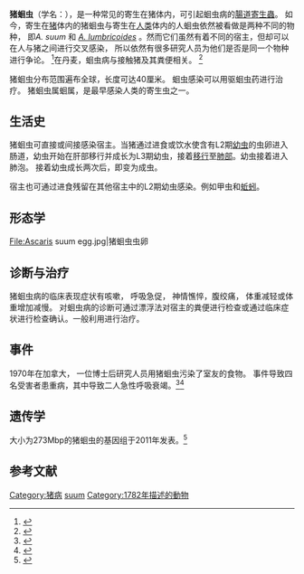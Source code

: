 {{Speciesbox
| image = Ascaris-suum.jpg
| image_width = 250px
| taxon = Ascaris suum
| authority = ([[Johann_August_Ephraim_Goeze|Goeze]], 1782)
}}

'''猪蛔虫'''（学名：{{lang|la|''Ascaris suum''}}），是一种常见的寄生在猪体内，可引起蛔虫病的[[腸道寄生蟲|腸道寄生蟲]]。 如今，寄生在[[猪|猪]]体内的猪蛔虫与寄生在[[人类|人类]]体内的人蛔虫依然被看做是两种不同的物种， 即''A. suum'' 和 ''[[蛔虫|A. lumbricoides]] ''。然而它们虽然有着不同的宿主，但却可以在人与猪之间进行交叉感染， 所以依然有很多研究人员为他们是否是同一个物种进行争论。 <ref>{{Cite web |url=http://www.parasitesandvectors.com/content/5/1/42 |title=存档副本 |access-date=2015-09-14 |archive-date=2015-11-08 |archive-url=https://web.archive.org/web/20151108011704/http://www.parasitesandvectors.com/content/5/1/42 |dead-url=no }}</ref>在丹麦，蛔虫病与接触猪及其粪便相关。 <ref>{{Cite web |url=http://jcm.asm.org/content/43/3/1142.full |title=存档副本 |access-date=2015-09-14 |archive-date=2018-07-16 |archive-url=https://web.archive.org/web/20180716073315/http://jcm.asm.org/content/43/3/1142.full |dead-url=no }}</ref>

猪蛔虫分布范围遍布全球，长度可达40厘米。 蛔虫感染可以用驱蛔虫药进行治疗。 猪蛔虫属蛔属，是最早感染人类的寄生虫之一。

== 生活史 ==
猪蛔虫可直接或间接感染宿主。当猪通过进食或饮水使含有L2期[[幼虫|幼虫]]的虫卵进入肠道，幼虫开始在肝部移行并成长为L3期幼虫，接着[[移行|移行]]至[[肺部|肺部]]。幼虫接着进入肺泡。 接着幼虫成长两次后，即变为成虫。

宿主也可通过进食残留在其他宿主中的L2期幼虫感染。例如甲虫和[[蚯蚓|蚯蚓]]。

== 形态学 ==
<gallery>
File:Ascaris suum egg.jpg|猪蛔虫虫卵
</gallery>

== 诊断与治疗 ==
猪蛔虫病的临床表现症状有咳嗽， 呼吸急促， 神情憔悴，腹绞痛， 体重减轻或体重增加减慢。 对蛔虫病的诊断可通过漂浮法对宿主的粪便进行检查或通过临床症状进行检查确认。一般利用{{link-en|驱蛔虫药|Ascaricide}}进行治疗。

== 事件 ==
1970年在加拿大， 一位博士后研究人员用猪蛔虫污染了室友的食物。 事件导致四名受害者患重病，其中导致二人急性呼吸衰竭。<ref>{{Cite journal|author = James A. Phills, A. John Harrold, Gabriel V. Whiteman & Lewis Perelmutter|year = 1972|title = Pulmonary infiltrates, asthma and eosinophilia due to ''Ascaris suum'' infestation in man|journal = [[New_England_Journal_of_Medicine|New England Journal of Medicine]]|volume = 286|issue = |pages = 965–970|pmid = 5062734|url = http://www.k-state.edu/parasitology/articles/ascariasis.pdf|format = [[Portable_Document_Format|PDF]]|doi = 10.1056/NEJM197205042861802|access-date = 2015-09-14|archive-date = 2016-03-03|archive-url = https://web.archive.org/web/20160303234321/http://www.k-state.edu/parasitology/articles/ascariasis.pdf|dead-url = no}}</ref><ref>{{Cite web|url = http://www.cfsan.fda.gov/~dms/rabtact.html|archiveurl = https://web.archive.org/web/20090527230939/http://www.cfsan.fda.gov/~dms/rabtact.html|archivedate = 2009年5月27日|title = Risk Assessment for Food Terrorism and Other Food Safety Concerns|publisher = [[Food_and_Drug_Administration|Food and Drug Administration]] [[Center_for_Food_Safety_and_Applied_Nutrition|Center for Food Safety and Applied Nutrition]]|date = October 13, 2003|accessdate = February 15, 2012|deadurl = yes}}</ref>

== 遗传学 ==
大小为273Mbp的猪蛔虫的基因组于2011年发表。<ref>{{Cite journal|author = Aaron R. Jex, Shiping Liu, Bo Li, Neil D. Young, Ross S. Hall|year = 2011|title = ''Ascaris suum'' draft genome|journal = [[Nature_(journal)|Nature]]|volume = 479|issue = 7374|pages = 529–533|doi = 10.1038/nature10553|pmid = 22031327|url = http://www.ugent.be/di/nl/actueel/nieuws/nature.pdf|format = [[Portable_Document_Format|PDF]]|display-authors = etal|access-date = 2015-09-14|archive-date = 2015-03-15|archive-url = https://web.archive.org/web/20150315160716/https://www.ugent.be/di/nl/actueel/nieuws/nature.pdf/|dead-url = no}}</ref>

== 参考文献 ==
{{Reflist|32em}}
{{Taxonbar|from=Q2062253}}

[[Category:猪病|Category:猪病]]
[[Category:蛔屬|suum]]
[[Category:1782年描述的動物|Category:1782年描述的動物]]